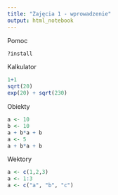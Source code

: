 ```yaml
---
title: "Zajęcia 1 - wprowadzenie"
output: html_notebook
---
```


Pomoc

```r
?install
```

Kalkulator

```r
1+1
sqrt(20)
exp(20) + sqrt(230)
```

Obiekty

```r
a <- 10
b <- 10
a + b*a + b
a <- 5
a + b*a + b
```

Wektory

```r
a <- c(1,2,3)
a <- 1:3
a <- c("a", "b", "c")
```

